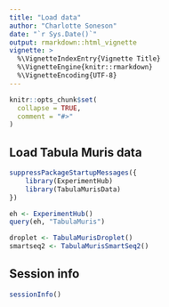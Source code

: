 ```yaml
---
title: "Load data"
author: "Charlotte Soneson"
date: "`r Sys.Date()`"
output: rmarkdown::html_vignette
vignette: >
  %\VignetteIndexEntry{Vignette Title}
  %\VignetteEngine{knitr::rmarkdown}
  %\VignetteEncoding{UTF-8}
---
```


```r
knitr::opts_chunk$set(
  collapse = TRUE,
  comment = "#>"
)
```

## Load Tabula Muris data

```r
suppressPackageStartupMessages({
    library(ExperimentHub)
    library(TabulaMurisData)
})

eh <- ExperimentHub()
query(eh, "TabulaMuris")

droplet <- TabulaMurisDroplet()
smartseq2 <- TabulaMurisSmartSeq2()
```

## Session info

```r
sessionInfo()
```

